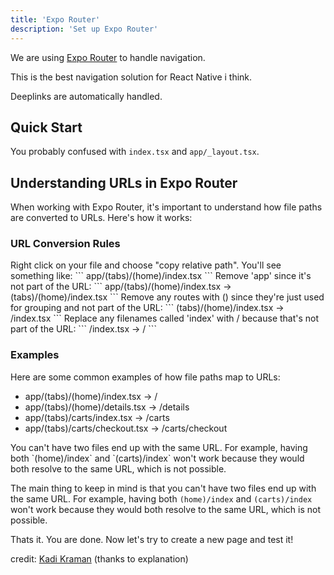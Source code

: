 ```yaml
---
title: 'Expo Router'
description: 'Set up Expo Router'
---
```


We are using [Expo Router](https://docs.expo.dev/router/introduction/) to handle navigation.

This is the best navigation solution for React Native i think.

Deeplinks are automatically handled.

## Quick Start

You probably confused with `index.tsx` and `app/_layout.tsx`.


## Understanding URLs in Expo Router

When working with Expo Router, it's important to understand how file paths are converted to URLs. Here's how it works:


### URL Conversion Rules

<Steps>
  <Step title="Get the File Path">
    Right click on your file and choose "copy relative path". You'll see something like:
    ```
    app/(tabs)/(home)/index.tsx
    ```
  </Step>

  <Step title="Remove app Directory">
    Remove 'app' since it's not part of the URL:
    ```
    app/(tabs)/(home)/index.tsx -> (tabs)/(home)/index.tsx
    ```
  </Step>

  <Step title="Remove Group Indicators">
    Remove any routes with () since they're just used for grouping and not part of the URL:
    ```
    (tabs)/(home)/index.tsx -> /index.tsx
    ```
  </Step>

  <Step title="Replace index">
    Replace any filenames called 'index' with / because that's not part of the URL:
    ```
    /index.tsx -> /
    ```
  </Step>
</Steps>

### Examples

Here are some common examples of how file paths map to URLs:

- app/(tabs)/(home)/index.tsx -> /
- app/(tabs)/(home)/details.tsx -> /details
- app/(tabs)/carts/index.tsx -> /carts
- app/(tabs)/carts/checkout.tsx -> /carts/checkout


<Warning>
  You can't have two files end up with the same URL. For example, having both `(home)/index` and `(carts)/index` won't work because they would both resolve to the same URL, which is not possible.
</Warning>

The main thing to keep in mind is that you can't have two files end up with the same URL. For example, having both `(home)/index` and `(carts)/index` won't work because they would both resolve to the same URL, which is not possible.


<Check>
Thats it. You are done. Now let's try to create a new page and test it!
</Check>

credit: [Kadi Kraman](https://x.com/kadikraman/status/1842249504877158810) (thanks to explanation)